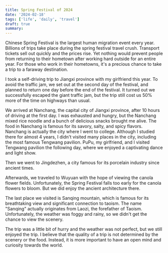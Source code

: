 ```yaml
---
title: Spring Festival of 2024
date: '2024-02-18'
tags: ['life', 'daily', 'travel']
draft: true
summary:
---
```


Chinese Spring Festival is the largest human migration event every year. Billions of trips take place during the
spring festival travel crush. Transport tickets sell out quickly and the prices rise. Yet nothing would prevent
people from returning to their hometown after working hard outside for an entire year. For those
who work in their hometowns, it's a precious chance to take a trip to a faraway destination.

I took a self-driving trip to Jiangxi province with my girlfriend this year. To avoid the traffic jam, we set out at
the second day of the festival, and planned to return one day before the end of the festival. It turned out we successfully
escaped the giant traffic jam, but the trip still cost us 50% more of the time on highways than usual.

We arrived at Nanchang, the capital city of Jiangxi province, after 10 hours of driving at the first day. I was exhausted
and hungry, but the Nanchang mixed rice noodle and a bunch of delicious snacks brought me alive. The food in Nanchang is
famous for its savory, salty, and spicy flavors.
Nanchang is actually the city where I went to college. Although I studied there for almost 4 years, I didn't visited many
places in the city, including the most famous Tengwang pavilion. PuPu, my girlfriend, and I visited Tengwang pavilion
the following day, where we enjoyed a captivating dance and light show.

Then we went to Jingdezhen, a city famous for its porcelain industry since ancient times.

Afterwards, we traveled to Wuyuan with the hope of viewing the canola flower fields. Unfortunately, the Spring Festival
falls too early for the canola flowers to bloom. But we did enjoy the ancient architecture there.

The last place we visited is Sanqing mountain, which is famous for its breathtaking view and significant connection to taoism.
The name "Sanqing" actually originates from Laozi, the forefather of Taoism. Unfortunately, the weather was foggy and rainy,
so we didn't get the chance to view the scenery.

The trip was a little bit of hurry and the weather was not perfect, but we still enjoyed the trip. I believe that the
quality of a trip is not determined by the scenery or the food. Instead, it is more important to have an open mind
and curiosity towards the world.
